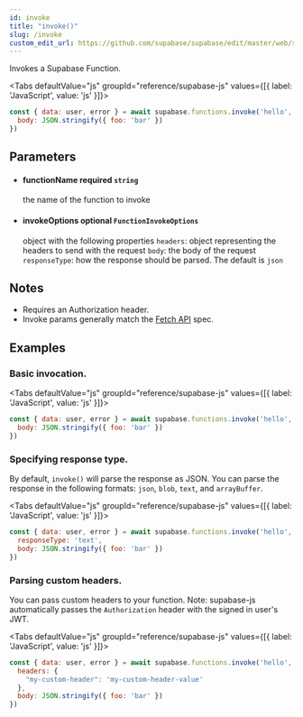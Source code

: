 ```yaml
---
id: invoke
title: "invoke()"
slug: /invoke
custom_edit_url: https://github.com/supabase/supabase/edit/master/web/spec/supabase_js_v2_ref.yml
---
```



Invokes a Supabase Function.


<Tabs
  defaultValue="js"
  groupId="reference/supabase-js"
  values={[{ label: 'JavaScript', value: 'js' }]}>

<TabItem value="js">

```js
const { data: user, error } = await supabase.functions.invoke('hello', {
  body: JSON.stringify({ foo: 'bar' })
})
```


</TabItem>

</Tabs>

## Parameters


<ul className="method-list-group">
  
<li className="method-list-item">
  <h4 className="method-list-item-label">
    <span className="method-list-item-label-name">
      functionName
    </span>
    <span className="method-list-item-label-badge required">
      required
    </span>
    <span className="method-list-item-validation">
      <code>string</code>
    </span>
  </h4>
  <div class="method-list-item-description">

the name of the function to invoke

  </div>
  
</li>


<li className="method-list-item">
  <h4 className="method-list-item-label">
    <span className="method-list-item-label-name">
      invokeOptions
    </span>
    <span className="method-list-item-label-badge false">
      optional
    </span>
    <span className="method-list-item-validation">
      <code>FunctionInvokeOptions</code>
    </span>
  </h4>
  <div class="method-list-item-description">

object with the following properties
`headers`: object representing the headers to send with the request
`body`: the body of the request
`responseType`: how the response should be parsed. The default is `json`

  </div>
  
</li>

</ul>


## Notes

- Requires an Authorization header.
- Invoke params generally match the [Fetch API](https://developer.mozilla.org/en-US/docs/Web/API/Fetch_API) spec.










## Examples

### Basic invocation.



<Tabs
  defaultValue="js"
  groupId="reference/supabase-js"
  values={[{ label: 'JavaScript', value: 'js' }]}>

<TabItem value="js">

```js
const { data: user, error } = await supabase.functions.invoke('hello', {
  body: JSON.stringify({ foo: 'bar' })
})
```


</TabItem>

</Tabs>

### Specifying response type.

By default, `invoke()` will parse the response as JSON. You can parse the response in the following formats: `json`, `blob`, `text`, and `arrayBuffer`.


<Tabs
  defaultValue="js"
  groupId="reference/supabase-js"
  values={[{ label: 'JavaScript', value: 'js' }]}>

<TabItem value="js">

```js
const { data: user, error } = await supabase.functions.invoke('hello', {
  responseType: 'text',
  body: JSON.stringify({ foo: 'bar' })
})
```


</TabItem>

</Tabs>

### Parsing custom headers.

You can pass custom headers to your function. Note: supabase-js automatically passes the `Authorization` header with the signed in user's JWT.


<Tabs
  defaultValue="js"
  groupId="reference/supabase-js"
  values={[{ label: 'JavaScript', value: 'js' }]}>

<TabItem value="js">

```js
const { data: user, error } = await supabase.functions.invoke('hello', {
  headers: { 
    "my-custom-header": 'my-custom-header-value' 
  },
  body: JSON.stringify({ foo: 'bar' })
})
```


</TabItem>

</Tabs>